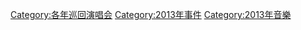 [[Category:各年巡回演唱会|Category:各年巡回演唱会]]
[[Category:2013年事件|Category:2013年事件]]
[[Category:2013年音樂|Category:2013年音樂]]
